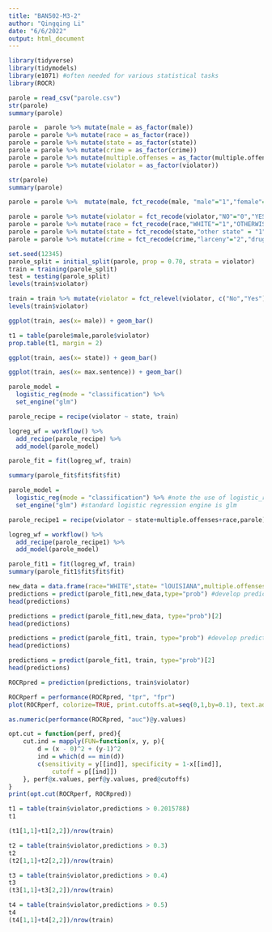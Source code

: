 ---
title: "BAN502-M3-2"
author: "Qingqing Li"
date: "6/6/2022"
output: html_document
---

```{r}
library(tidyverse)
library(tidymodels)
library(e1071) #often needed for various statistical tasks
library(ROCR)
```
```{r}
parole = read_csv("parole.csv")
str(parole)
summary(parole)
```
```{r}
parole =  parole %>% mutate(male = as_factor(male))
parole = parole %>% mutate(race = as_factor(race))
parole = parole %>% mutate(state = as_factor(state))
parole = parole %>% mutate(crime = as_factor(crime))
parole = parole %>% mutate(multiple.offenses = as_factor(multiple.offenses))
parole = parole %>% mutate(violator = as_factor(violator))
```
```{r}
str(parole)
summary(parole)
```
```{r}
parole = parole %>%  mutate(male, fct_recode(male, "male"="1","female"= "0"))
```


```{r}
parole = parole %>% mutate(violator = fct_recode(violator,"NO"="0","YES"= "1"))
parole = parole %>% mutate(race = fct_recode(race,"WHITE"="1","OTHERWISE"= "2"))
parole = parole %>% mutate(state = fct_recode(state,"other state" = "1","Knetucky"="2","lOUISIANA"= "3","VIRGINIA" ="4"))
parole = parole %>% mutate(crime = fct_recode(crime,"larceny"="2","drug-related crime"= "3","driving-related"= "4","any other crime"= "1"))

```

```{r}
set.seed(12345)
parole_split = initial_split(parole, prop = 0.70, strata = violator)
train = training(parole_split)
test = testing(parole_split)
levels(train$violator)
```
```{r}
train = train %>% mutate(violator = fct_relevel(violator, c("No","Yes")))
levels(train$violator)
```

```{r}
ggplot(train, aes(x= male)) + geom_bar()

```
```{r}
t1 = table(parole$male,parole$violator)
prop.table(t1, margin = 2)
```

```{r}
ggplot(train, aes(x= state)) + geom_bar()
```
```{r}
ggplot(train, aes(x= max.sentence)) + geom_bar()
```
```{r}
parole_model = 
  logistic_reg(mode = "classification") %>%
  set_engine("glm")

parole_recipe = recipe(violator ~ state, train)

logreg_wf = workflow() %>%
  add_recipe(parole_recipe) %>% 
  add_model(parole_model)

parole_fit = fit(logreg_wf, train)
```
```{r}
summary(parole_fit$fit$fit$fit)
```

```{r}
parole_model = 
  logistic_reg(mode = "classification") %>% #note the use of logistic_reg and mode = "classification"
  set_engine("glm") #standard logistic regression engine is glm

parole_recipe1 = recipe(violator ~ state+multiple.offenses+race,parole)

logreg_wf = workflow() %>%
  add_recipe(parole_recipe1) %>% 
  add_model(parole_model)

parole_fit1 = fit(logreg_wf, train)
summary(parole_fit1$fit$fit$fit)
```
```{r}
new_data = data.frame(race="WHITE",state= "lOUISIANA",multiple.offenses ="1")
predictions = predict(parole_fit1,new_data,type="prob") #develop predicted probabilities
head(predictions)
```

```{r}
predictions = predict(parole_fit1,new_data, type="prob")[2]
head(predictions)
```

```{r}
predictions = predict(parole_fit1, train, type="prob") #develop predicted probabilities
head(predictions)
```
```{r}
predictions = predict(parole_fit1, train, type="prob")[2]
head(predictions)
```
```{r}
ROCRpred = prediction(predictions, train$violator) 
```

```{r}
ROCRperf = performance(ROCRpred, "tpr", "fpr")
plot(ROCRperf, colorize=TRUE, print.cutoffs.at=seq(0,1,by=0.1), text.adj=c(-0.2,1.7))
```

```{r}
as.numeric(performance(ROCRpred, "auc")@y.values)
```
```{r}
opt.cut = function(perf, pred){
    cut.ind = mapply(FUN=function(x, y, p){
        d = (x - 0)^2 + (y-1)^2
        ind = which(d == min(d))
        c(sensitivity = y[[ind]], specificity = 1-x[[ind]], 
            cutoff = p[[ind]])
    }, perf@x.values, perf@y.values, pred@cutoffs)
}
print(opt.cut(ROCRperf, ROCRpred))
```

```{r}
t1 = table(train$violator,predictions > 0.2015788)
t1
```

```{r}
(t1[1,1]+t1[2,2])/nrow(train)
```
```{r}
t2 = table(train$violator,predictions > 0.3)
t2
(t2[1,1]+t2[2,2])/nrow(train)
```

```{r}
t3 = table(train$violator,predictions > 0.4)
t3
(t3[1,1]+t3[2,2])/nrow(train)
```

```{r}
t4 = table(train$violator,predictions > 0.5)
t4
(t4[1,1]+t4[2,2])/nrow(train)
```





